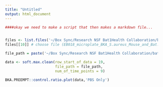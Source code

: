 ```yaml
---
title: "Untitled"
output: html_document
---
```


```r
####okay we need to make a script that then makes a markdown file...


files <- list.files('~/Box Sync/Research NSF Bat1Health Collaboration/bat_immunoassays/')
files[[10]] # choose file (EB018_microplate_BKA_S.aureus_Mouse_and_Bat.xlsx)

file_path = paste('~/Box Sync/Research NSF Bat1Health Collaboration/bat_immunoassays/', files[[10]], sep = "")

data <- soft.max.clean(row_start_of_data = 19,
                       file_path = file_path,
                       num_of_time_points = 9)

```


```r


BKA.PREEMPT::control.ratio.plot(data,'PBS Only')

```

#